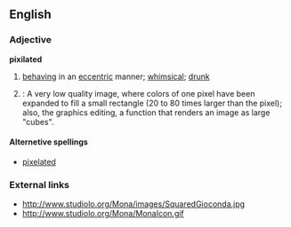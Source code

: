 ==English==

===Adjective===
'''pixilated'''
# [[behaving]] in an [[eccentric]] manner; [[whimsical]]; [[drunk]]
# {{computing}}: A very low quality image, where colors of one pixel have been expanded to fill a small rectangle (20 to 80 times larger than the pixel); also, the graphics editing, a function that renders an image as large "cubes".

====Alternetive spellings====
*[[pixelated]]

===External links===
* http://www.studiolo.org/Mona/images/SquaredGioconda.jpg
* http://www.studiolo.org/Mona/MonaIcon.gif